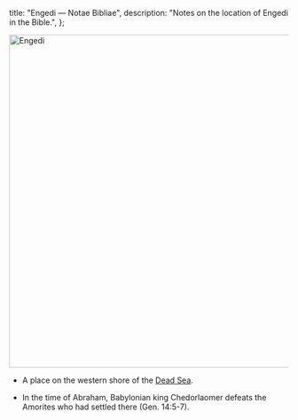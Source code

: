   title: "Engedi — Notae Bibliae",
  description: "Notes on the location of Engedi in the Bible.",
};

<Initial text="Engedi"/>

<Image
  className="sepia rounded"
  src="/places/engedi.jpg"
  alt="Engedi"
  width="600"
  height="600"
/>

- A place on the western shore of the [Dead Sea](/places/old-testament/genesis/dead-sea).

- In the time of Abraham, Babylonian king Chedorlaomer defeats the Amorites who had settled there (Gen. 14:5-7).
